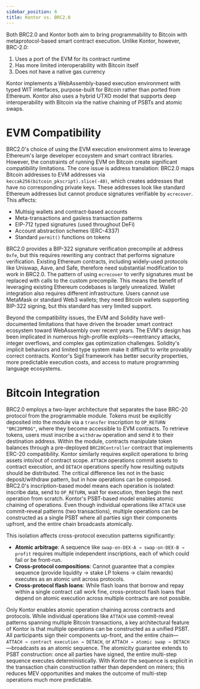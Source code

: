 ```yaml
---
sidebar_position: 6
title: Kontor vs. BRC2.0
---
```


Both BRC2.0 and Kontor both aim to bring programmability to Bitcoin with metaprotocol-based smart contract execution. Unlike Kontor, however, BRC-2.0:

1. Uses a port of the EVM for its contract runtime
2. Has more limited interoperability with Bitcoin itself
3. Does not have a native gas currency

Kontor implements a WebAssembly-based execution environment with typed WIT interfaces, purpose-built for Bitcoin rather than ported from Ethereum. Kontor also uses a hybrid UTXO model that supports deep interoperability with Bitcoin via the native chaining of PSBTs and atomic swaps. 

# EVM Compatibility

BRC2.0's choice of using the EVM execution environment aims to leverage Ethereum's large developer ecosystem and smart contract libraries. However, the constraints of running EVM on Bitcoin create significant compatibility limitations. The core issue is address translation: BRC2.0 maps Bitcoin addresses to EVM addresses via `keccak256(bitcoin_pkscript).slice(-40)`, which creates addresses that have no corresponding private keys. These addresses look like standard Ethereum addresses but cannot produce signatures verifiable by `ecrecover`. This affects:

- Multisig wallets and contract-based accounts
- Meta-transactions and gasless transaction patterns
- EIP-712 typed signatures (used throughout DeFi)
- Account abstraction schemes (ERC-4337)
- Standard `permit()` functions on tokens

BRC2.0 provides a BIP-322 signature verification precompile at address `0xfe`, but this requires rewriting any contract that performs signature verification. Existing Ethereum contracts, including widely-used protocols like Uniswap, Aave, and Safe, therefore need substantial modification to work in BRC2.0. The pattern of using `ecrecover` to verify signatures must be replaced with calls to the custom precompile. This means the benefit of leveraging existing Ethereum codebases is largely unrealized. Wallet integration also requires different infrastructure. Users cannot use MetaMask or standard Web3 wallets; they need Bitcoin wallets supporting BIP-322 signing, but this standard has very limited support.

Beyond the compatibility issues, the EVM and Solidity have well-documented limitations that have driven the broader smart contract ecosystem toward WebAssembly over recent years. The EVM's design has been implicated in numerous high-profile exploits—reentrancy attacks, integer overflows, and complex gas optimization challenges. Solidity's implicit behaviors and limited type system make it difficult to write provably correct contracts. Kontor's Sigil framework has better security properties, more predictable execution costs, and access to mature programming language ecosystems.

# Bitcoin Integration

BRC2.0 employs a two-layer architecture that separates the base BRC-20 protocol from the programmable module. Tokens must be explicitly deposited into the module via a `transfer` inscription to `OP_RETURN "BRC20PROG"`, where they become accessible to EVM contracts. To retrieve tokens, users must inscribe a `withdraw` operation and send it to their destination address. Within the module, contracts manipulate token balances through a pre-deployed `BRC20Controller` contract that implements ERC-20 compatibility. Kontor similarly requires explicit operations to bring assets into/out of contract scope. `ATTACH` operations commit assets to contract execution, and `DETACH` operations specify how resulting outputs should be distributed. The critical difference lies not in the basic deposit/withdraw pattern, but in how operations can be composed. BRC2.0's inscription-based model means each operation is isolated: inscribe data, send to `OP_RETURN`, wait for execution, then begin the next operation from scratch. Kontor's PSBT-based model enables atomic chaining of operations. Even though individual operations like `ATTACH` use commit-reveal patterns (two transactions), multiple operations can be constructed as a single PSBT where all parties sign their components upfront, and the entire chain broadcasts atomically.

This isolation affects cross-protocol execution patterns significantly:

- **Atomic arbitrage**: A sequence like `swap-on-DEX-A → swap-on-DEX-B → profit` requires multiple independent inscriptions, each of which could fail or be front-run.
- **Cross-protocol compositions**: Cannot guarantee that a complex sequence (provide liquidity → stake LP tokens → claim rewards) executes as an atomic unit across protocols.
- **Cross-protocol flash loans**: While flash loans that borrow and repay within a single contract call work fine, cross-protocol flash loans that depend on atomic execution across multiple contracts are not possible.

Only Kontor enables atomic operation chaining across contracts and protocols. While individual operations like `ATTACH` use commit-reveal patterns spanning multiple Bitcoin transactions, a key architectural feature of Kontor is that multiple operations can be constructed as a unified PSBT. All participants sign their components up-front, and the entire chain—`ATTACH → contract execution → DETACH`, or `ATTACH → atomic swap → DETACH`—broadcasts as an atomic sequence. The atomicity guarantee extends to PSBT construction: once all parties have signed, the entire multi-step sequence executes deterministically. With Kontor the sequence is explicit in the transaction chain construction rather than dependent on miners; this reduces MEV opportunities and makes the outcome of multi-step operations much more predictable.